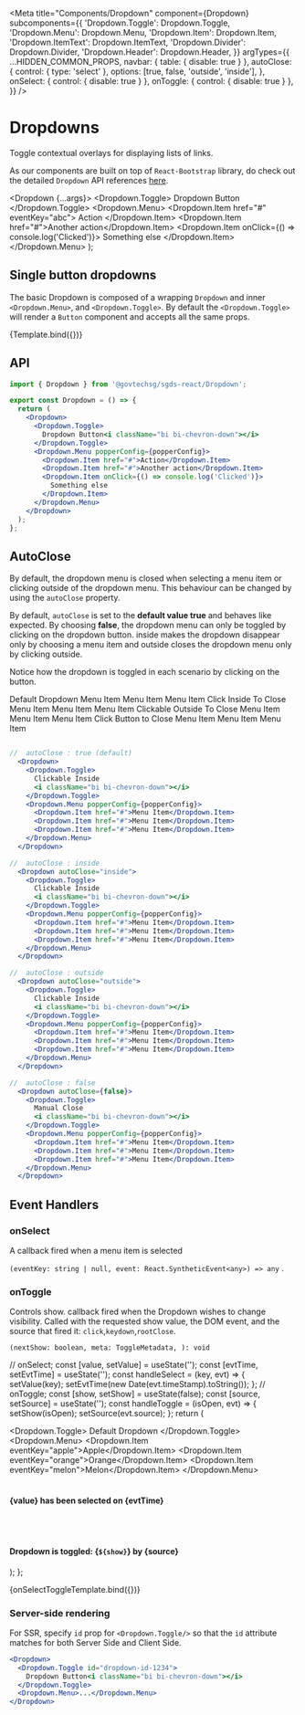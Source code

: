 
<Meta
  title="Components/Dropdown"
  component={Dropdown}
  subcomponents={{
    'Dropdown.Toggle': Dropdown.Toggle,
    'Dropdown.Menu': Dropdown.Menu,
    'Dropdown.Item': Dropdown.Item,
    'Dropdown.ItemText': Dropdown.ItemText,
    'Dropdown.Divider': Dropdown.Divider,
    'Dropdown.Header': Dropdown.Header,
  }}
  argTypes={{
    ...HIDDEN_COMMON_PROPS,
    navbar: { table: { disable: true } },
    autoClose: {
      control: { type: 'select' },
      options: [true, false, 'outside', 'inside'],
    },
    onSelect: { control: { disable: true } },
    onToggle: { control: { disable: true } },
  }}
/>

# Dropdowns

Toggle contextual overlays for displaying lists of links.

As our components are built on top of `React-Bootstrap` library, do check out the detailed `Dropdown` API references <a href="https://react-bootstrap.github.io/docs/components/dropdowns/" target="_blank">here</a>.

  <Dropdown {...args}>
    <Dropdown.Toggle>
      Dropdown Button<i className="bi bi-chevron-down"></i>
    </Dropdown.Toggle>
    <Dropdown.Menu>
      <Dropdown.Item href="#" eventKey="abc">
        Action
      </Dropdown.Item>
      <Dropdown.Item href="#">Another action</Dropdown.Item>
      <Dropdown.Item onClick={() => console.log('Clicked')}>
        Something else
      </Dropdown.Item>
    </Dropdown.Menu>
  </Dropdown>
);

## Single button dropdowns

The basic Dropdown is composed of a wrapping `Dropdown` and
inner `<Dropdown.Menu>`, and `<Dropdown.Toggle>`. By
default the `<Dropdown.Toggle>` will render a
`Button` component and accepts all the same props.

<Story name="Basic">{Template.bind({})}</Story>

## API

```jsx
import { Dropdown } from '@govtechsg/sgds-react/Dropdown';
```

<ArgsTable story="Basic" />

```jsx
export const Dropdown = () => {
  return (
    <Dropdown>
      <Dropdown.Toggle>
        Dropdown Button<i className="bi bi-chevron-down"></i>
      </Dropdown.Toggle>
      <Dropdown.Menu popperConfig={popperConfig}>
        <Dropdown.Item href="#">Action</Dropdown.Item>
        <Dropdown.Item href="#">Another action</Dropdown.Item>
        <Dropdown.Item onClick={() => console.log('Clicked')}>
          Something else
        </Dropdown.Item>
      </Dropdown.Menu>
    </Dropdown>
  );
};
```

## AutoClose

By default, the dropdown menu is closed when selecting a menu item or clicking outside of the dropdown menu. This behaviour can be changed by using the `autoClose` property.

By default, `autoClose` is set to the **default value true** and behaves like expected. By choosing **false**, the dropdown menu can only be toggled by clicking on the dropdown button. inside makes the dropdown disappear only by choosing a menu item and outside closes the dropdown menu only by clicking outside.

Notice how the dropdown is toggled in each scenario by clicking on the button.

<Story name="AutoClose">
  <Dropdown className="mb-3">
    <Dropdown.Toggle id="dropdown-autoclose-true">
      Default Dropdown
      <i className="bi bi-chevron-down"></i>
    </Dropdown.Toggle>
    <Dropdown.Menu>
      <Dropdown.Item href="#">Menu Item</Dropdown.Item>
      <Dropdown.Item href="#">Menu Item</Dropdown.Item>
      <Dropdown.Item href="#">Menu Item</Dropdown.Item>
    </Dropdown.Menu>
  </Dropdown>
  <Dropdown autoClose="inside" className="mb-3">
    <Dropdown.Toggle id="dropdown-autoclose-inside">
      Click Inside To Close
      <i className="bi bi-chevron-down"></i>
    </Dropdown.Toggle>
    <Dropdown.Menu>
      <Dropdown.Item href="#">Menu Item</Dropdown.Item>
      <Dropdown.Item href="#">Menu Item</Dropdown.Item>
      <Dropdown.Item href="#">Menu Item</Dropdown.Item>
    </Dropdown.Menu>
  </Dropdown>
  <Dropdown autoClose="outside" className="mb-3">
    <Dropdown.Toggle id="dropdown-autoclose-outside">
      Clickable Outside To Close
      <i className="bi bi-chevron-down"></i>
    </Dropdown.Toggle>
    <Dropdown.Menu>
      <Dropdown.Item href="#">Menu Item</Dropdown.Item>
      <Dropdown.Item href="#">Menu Item</Dropdown.Item>
      <Dropdown.Item href="#">Menu Item</Dropdown.Item>
    </Dropdown.Menu>
  </Dropdown>
  <Dropdown autoClose={false} className="mb-3">
    <Dropdown.Toggle id="dropdown-autoclose-false">
      Click Button to Close
      <i className="bi bi-chevron-down"></i>
    </Dropdown.Toggle>
    <Dropdown.Menu>
      <Dropdown.Item href="#">Menu Item</Dropdown.Item>
      <Dropdown.Item href="#">Menu Item</Dropdown.Item>
      <Dropdown.Item href="#">Menu Item</Dropdown.Item>
    </Dropdown.Menu>
  </Dropdown>
</Story>

```jsx

//  autoClose : true (default)
  <Dropdown>
    <Dropdown.Toggle>
      Clickable Inside
      <i className="bi bi-chevron-down"></i>
    </Dropdown.Toggle>
    <Dropdown.Menu popperConfig={popperConfig}>
      <Dropdown.Item href="#">Menu Item</Dropdown.Item>
      <Dropdown.Item href="#">Menu Item</Dropdown.Item>
      <Dropdown.Item href="#">Menu Item</Dropdown.Item>
    </Dropdown.Menu>
  </Dropdown>

//  autoClose : inside
  <Dropdown autoClose="inside">
    <Dropdown.Toggle>
      Clickable Inside
      <i className="bi bi-chevron-down"></i>
    </Dropdown.Toggle>
    <Dropdown.Menu popperConfig={popperConfig}>
      <Dropdown.Item href="#">Menu Item</Dropdown.Item>
      <Dropdown.Item href="#">Menu Item</Dropdown.Item>
      <Dropdown.Item href="#">Menu Item</Dropdown.Item>
    </Dropdown.Menu>
  </Dropdown>

//  autoClose : outside
  <Dropdown autoClose="outside">
    <Dropdown.Toggle>
      Clickable Inside
      <i className="bi bi-chevron-down"></i>
    </Dropdown.Toggle>
    <Dropdown.Menu popperConfig={popperConfig}>
      <Dropdown.Item href="#">Menu Item</Dropdown.Item>
      <Dropdown.Item href="#">Menu Item</Dropdown.Item>
      <Dropdown.Item href="#">Menu Item</Dropdown.Item>
    </Dropdown.Menu>
  </Dropdown>

//  autoClose : false
  <Dropdown autoClose={false}>
    <Dropdown.Toggle>
      Manual Close
      <i className="bi bi-chevron-down"></i>
    </Dropdown.Toggle>
    <Dropdown.Menu popperConfig={popperConfig}>
      <Dropdown.Item href="#">Menu Item</Dropdown.Item>
      <Dropdown.Item href="#">Menu Item</Dropdown.Item>
      <Dropdown.Item href="#">Menu Item</Dropdown.Item>
    </Dropdown.Menu>
  </Dropdown>
```

## Event Handlers

### onSelect

A callback fired when a menu item is selected

`(eventKey: string | null, event: React.SyntheticEvent<any>) => any` .

### onToggle

Controls show. callback fired when the Dropdown wishes to change visibility. Called with the requested show value, the DOM event, and the source that fired it: `click`,`keydown`,`rootClose`.

`(nextShow: boolean, meta: ToggleMetadata, ): void`

//   onSelect;
  const [value, setValue] = useState('');
  const [evtTime, setEvtTime] = useState('');
  const handleSelect = (key, evt) => {
    setValue(key);
    setEvtTime(new Date(evt.timeStamp).toString());
  };
//   onToggle;
  const [show, setShow] = useState(false);
  const [source, setSource] = useState('');
  const handleToggle = (isOpen, evt) => {
    setShow(isOpen);
    setSource(evt.source);
  };
  return (
    <div>
      <Dropdown onSelect={handleSelect} onToggle={handleToggle}>
        <Dropdown.Toggle>
          Default Dropdown<i className="bi bi-chevron-down"></i>
        </Dropdown.Toggle>
        <Dropdown.Menu>
          <Dropdown.Item eventKey="apple">Apple</Dropdown.Item>
          <Dropdown.Item eventKey="orange">Orange</Dropdown.Item>
          <Dropdown.Item eventKey="melon">Melon</Dropdown.Item>
        </Dropdown.Menu>
      </Dropdown>
      <br />
      <br />
      <h4>
        {value} has been selected on {evtTime}
      </h4>
      <br />
      <br />
      <h4>
        Dropdown is toggled: {`${show}`} by {source}
      </h4>
    </div>
  );
};

<Canvas>
  <Story height="200px" name="Event Handlers">
    {onSelectToggleTemplate.bind({})}
  </Story>
</Canvas>

### Server-side rendering

For SSR, specify `id` prop for `<Dropdown.Toggle/>` so that the `id` attribute matches for both Server Side and Client Side.

```jsx
<Dropdown>
  <Dropdown.Toggle id="dropdown-id-1234">
    Dropdown Button<i className="bi bi-chevron-down"></i>
  </Dropdown.Toggle>
  <Dropdown.Menu>...</Dropdown.Menu>
</Dropdown>
```
